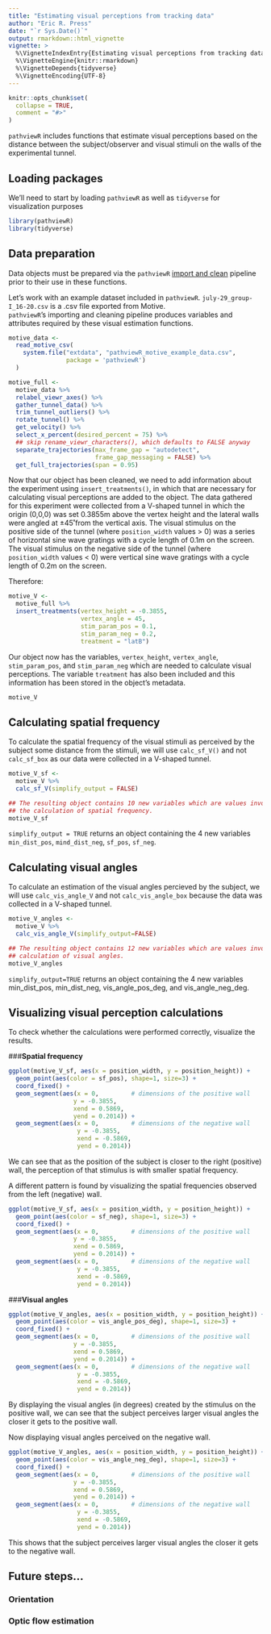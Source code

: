 ```yaml
---
title: "Estimating visual perceptions from tracking data"
author: "Eric R. Press" 
date: "`r Sys.Date()`"
output: rmarkdown::html_vignette
vignette: >
  %\VignetteIndexEntry{Estimating visual perceptions from tracking data}
  %\VignetteEngine{knitr::rmarkdown}
  %\VignetteDepends{tidyverse}
  %\VignetteEncoding{UTF-8}
---
```

```r
knitr::opts_chunk$set(
  collapse = TRUE,
  comment = "#>"
)
```

`pathviewR` includes functions that estimate visual perceptions based on the 
distance between the subject/observer and visual stimuli on the walls of the 
experimental tunnel.

## Loading packages
We'll need to start by loading `pathviewR` as well as `tidyverse` for
visualization purposes

```r
library(pathviewR)
library(tidyverse)
```


## Data preparation
Data objects must be prepared via the `pathviewR` [import and clean]() 
pipeline prior to their use in these functions.

Let's work with an example dataset included in `pathviewR`. 
`july-29_group-I_16-20.csv` is a .csv file exported from Motive.  
`pathviewR`'s importing and cleaning pipeline produces variables and attributes 
required by these visual estimation functions.

```r
motive_data <-
  read_motive_csv(
    system.file("extdata", "pathviewR_motive_example_data.csv",
                package = 'pathviewR')
  )

motive_full <-
  motive_data %>%
  relabel_viewr_axes() %>%
  gather_tunnel_data() %>%
  trim_tunnel_outliers() %>%
  rotate_tunnel() %>%
  get_velocity() %>%
  select_x_percent(desired_percent = 75) %>%
  ## skip rename_viewr_characters(), which defaults to FALSE anyway
  separate_trajectories(max_frame_gap = "autodetect",
                        frame_gap_messaging = FALSE) %>%
  get_full_trajectories(span = 0.95)
```

Now that our object has been cleaned, we need to add information about the 
experiment using `insert_treatments()`, in which that are necessary for calculating visual perceptions are added to the object. 
The data gathered for this experiment were collected from  a V-shaped tunnel in 
which the origin (0,0,0) was set 0.3855m above the vertex height and the lateral walls were angled at ±45˚from the vertical axis. The visual stimulus on the 
positive side of the tunnel (where `position_width` values > 0) was a series of horizontal sine wave gratings with a cycle length of 0.1m on the screen. The 
visual stimulus on the negative side of the tunnel (where `position_width` 
values < 0) were vertical sine wave gratings with a cycle length of 0.2m on the screen.

Therefore:

```r
motive_V <- 
  motive_full %>% 
  insert_treatments(vertex_height = -0.3855,
                    vertex_angle = 45,
                    stim_param_pos = 0.1,
                    stim_param_neg = 0.2,
                    treatment = "latB")
```
Our object now has the variables, `vertex_height`, `vertex_angle`, `stim_param_pos`, and `stim_param_neg` which are needed to calculate visual perceptions. The variable `treatment` has also been included and this information has been stored in the object's metadata.
```r
motive_V
```


## Calculating spatial frequency
To calculate the spatial frequency of the visual stimuli as perceived by the subject some distance from the stimuli, we will use `calc_sf_V()` and not `calc_sf_box` as our data were collected in a V-shaped tunnel. 

```r
motive_V_sf <- 
  motive_V %>%
  calc_sf_V(simplify_output = FALSE)

## The resulting object contains 10 new variables which are values involved in 
## the calculation of spatial frequency.
motive_V_sf
```
`simplify_output = TRUE` returns an object containing the 4 new variables `min_dist_pos`, `mind_dist_neg`, `sf_pos`, `sf_neg`.

## Calculating visual angles
To calculate an estimation of the visual angles percieved by the subject, we will use `calc_vis_angle_V` and not `calc_vis_angle_box` because the data was collected in a V-shaped tunnel.

```r
motive_V_angles <- 
  motive_V %>% 
  calc_vis_angle_V(simplify_output=FALSE)

## The resulting object contains 12 new variables which are values involved in the 
## calculation of visual angles. 
motive_V_angles 
```
`simplify_output=TRUE` returns an object containing the 4 new variables min_dist_pos, min_dist_neg, vis_angle_pos_deg, and vis_angle_neg_deg.


## Visualizing visual perception calculations
To check whether the calculations were performed correctly, visualize the results.

###**Spatial frequency**
```r
ggplot(motive_V_sf, aes(x = position_width, y = position_height)) +
  geom_point(aes(color = sf_pos), shape=1, size=3) +
  coord_fixed() +
  geom_segment(aes(x = 0,         # dimensions of the positive wall
                  y = -0.3855,
                  xend = 0.5869,
                  yend = 0.2014)) +
  geom_segment(aes(x = 0,         # dimensions of the negative wall
                   y = -0.3855,
                   xend = -0.5869,
                   yend = 0.2014))

```

We can see that as the position of the subject is closer to the right (positive) wall, the perception of that stimulus is with smaller spatial frequency. 


A different pattern is found by visualizing the spatial frequencies observed from the left (negative) wall. 
```r
ggplot(motive_V_sf, aes(x = position_width, y = position_height)) +
  geom_point(aes(color = sf_neg), shape=1, size=3) +
  coord_fixed() +
  geom_segment(aes(x = 0,         # dimensions of the positive wall
                  y = -0.3855,
                  xend = 0.5869,
                  yend = 0.2014)) +
  geom_segment(aes(x = 0,         # dimensions of the negative wall
                   y = -0.3855,
                   xend = -0.5869,
                   yend = 0.2014))

```



###**Visual angles**
```r
ggplot(motive_V_angles, aes(x = position_width, y = position_height)) +
  geom_point(aes(color = vis_angle_pos_deg), shape=1, size=3) +
  coord_fixed() +
  geom_segment(aes(x = 0,         # dimensions of the positive wall
                  y = -0.3855,
                  xend = 0.5869,
                  yend = 0.2014)) +
  geom_segment(aes(x = 0,         # dimensions of the negative wall
                   y = -0.3855,
                   xend = -0.5869,
                   yend = 0.2014))
```

By displaying the visual angles (in degrees) created by the stimulus on the positive wall, we can see that the subject perceives larger visual angles the closer it gets to the positive wall.


Now displaying visual angles perceived on the negative wall. 
```r
ggplot(motive_V_angles, aes(x = position_width, y = position_height)) +
  geom_point(aes(color = vis_angle_neg_deg), shape=1, size=3) +
  coord_fixed() +
  geom_segment(aes(x = 0,         # dimensions of the positive wall
                  y = -0.3855,
                  xend = 0.5869,
                  yend = 0.2014)) +
  geom_segment(aes(x = 0,         # dimensions of the negative wall
                   y = -0.3855,
                   xend = -0.5869,
                   yend = 0.2014))
```

This shows that the subject perceives larger visual angles the closer it gets to the negative wall. 




## Future steps...
### Orientation 
### Optic flow estimation



 




